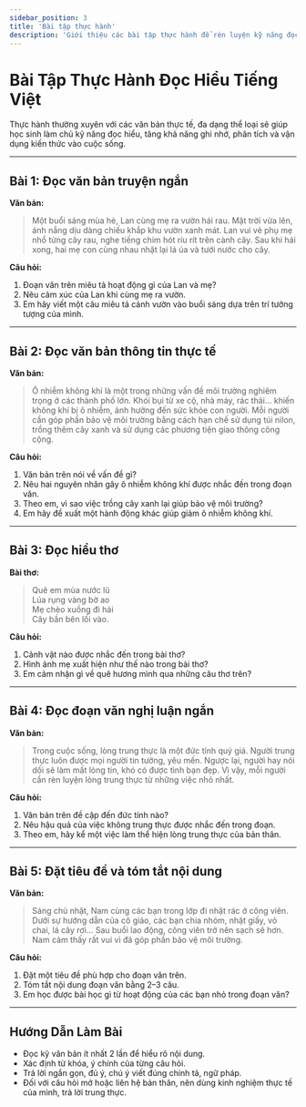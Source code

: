 ```yaml
---
sidebar_position: 3
title: 'Bài tập thực hành'
description: 'Giới thiệu các bài tập thực hành để rèn luyện kỹ năng đọc hiểu tiếng Việt.'
---
```


# Bài Tập Thực Hành Đọc Hiểu Tiếng Việt

Thực hành thường xuyên với các văn bản thực tế, đa dạng thể loại sẽ giúp học sinh làm chủ kỹ năng đọc hiểu, tăng khả năng ghi nhớ, phân tích và vận dụng kiến thức vào cuộc sống.

---

## Bài 1: Đọc văn bản truyện ngắn

**Văn bản:**  
> Một buổi sáng mùa hè, Lan cùng mẹ ra vườn hái rau. Mặt trời vừa lên, ánh nắng dịu dàng chiếu khắp khu vườn xanh mát. Lan vui vẻ phụ mẹ nhổ từng cây rau, nghe tiếng chim hót ríu rít trên cành cây. Sau khi hái xong, hai mẹ con cùng nhau nhặt lại lá úa và tưới nước cho cây.

**Câu hỏi:**  
1. Đoạn văn trên miêu tả hoạt động gì của Lan và mẹ?
2. Nêu cảm xúc của Lan khi cùng mẹ ra vườn.
3. Em hãy viết một câu miêu tả cảnh vườn vào buổi sáng dựa trên trí tưởng tượng của mình.

---

## Bài 2: Đọc văn bản thông tin thực tế

**Văn bản:**  
> Ô nhiễm không khí là một trong những vấn đề môi trường nghiêm trọng ở các thành phố lớn. Khói bụi từ xe cộ, nhà máy, rác thải... khiến không khí bị ô nhiễm, ảnh hưởng đến sức khỏe con người. Mỗi người cần góp phần bảo vệ môi trường bằng cách hạn chế sử dụng túi nilon, trồng thêm cây xanh và sử dụng các phương tiện giao thông công cộng.

**Câu hỏi:**  
1. Văn bản trên nói về vấn đề gì?
2. Nêu hai nguyên nhân gây ô nhiễm không khí được nhắc đến trong đoạn văn.
3. Theo em, vì sao việc trồng cây xanh lại giúp bảo vệ môi trường?
4. Em hãy đề xuất một hành động khác giúp giảm ô nhiễm không khí.

---

## Bài 3: Đọc hiểu thơ

**Bài thơ:**  
> Quê em mùa nước lũ  
> Lúa rụng vàng bờ ao  
> Mẹ chèo xuồng đi hái  
> Cây bần bên lối vào.  

**Câu hỏi:**  
1. Cảnh vật nào được nhắc đến trong bài thơ?
2. Hình ảnh mẹ xuất hiện như thế nào trong bài thơ?
3. Em cảm nhận gì về quê hương mình qua những câu thơ trên?

---

## Bài 4: Đọc đoạn văn nghị luận ngắn

**Văn bản:**  
> Trong cuộc sống, lòng trung thực là một đức tính quý giá. Người trung thực luôn được mọi người tin tưởng, yêu mến. Ngược lại, người hay nói dối sẽ làm mất lòng tin, khó có được tình bạn đẹp. Vì vậy, mỗi người cần rèn luyện lòng trung thực từ những việc nhỏ nhất.

**Câu hỏi:**  
1. Văn bản trên đề cập đến đức tính nào?
2. Nêu hậu quả của việc không trung thực được nhắc đến trong đoạn.
3. Theo em, hãy kể một việc làm thể hiện lòng trung thực của bản thân.

---

## Bài 5: Đặt tiêu đề và tóm tắt nội dung

**Văn bản:**  
> Sáng chủ nhật, Nam cùng các bạn trong lớp đi nhặt rác ở công viên. Dưới sự hướng dẫn của cô giáo, các bạn chia nhóm, nhặt giấy, vỏ chai, lá cây rơi… Sau buổi lao động, công viên trở nên sạch sẽ hơn. Nam cảm thấy rất vui vì đã góp phần bảo vệ môi trường.

**Câu hỏi:**  
1. Đặt một tiêu đề phù hợp cho đoạn văn trên.
2. Tóm tắt nội dung đoạn văn bằng 2–3 câu.
3. Em học được bài học gì từ hoạt động của các bạn nhỏ trong đoạn văn?

---

## Hướng Dẫn Làm Bài

- Đọc kỹ văn bản ít nhất 2 lần để hiểu rõ nội dung.
- Xác định từ khóa, ý chính của từng câu hỏi.
- Trả lời ngắn gọn, đủ ý, chú ý viết đúng chính tả, ngữ pháp.
- Đối với câu hỏi mở hoặc liên hệ bản thân, nên dùng kinh nghiệm thực tế của mình, trả lời trung thực.
